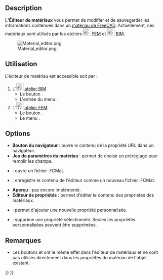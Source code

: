 <languages/>

{{Docnav/fr
|[[FEM_MaterialReinforced/fr|Matériau renforcé]]
|[[FEM_ElementGeometry1D/fr|Coupe transversale d'un élément 1D]]
|[[FEM_Workbench/fr|Atelier FEM]]
|IconL=FEM_MaterialReinforced.svg
|IconR=FEM_ElementGeometry1D.svg
|IconC=Workbench_FEM.svg
}}

{{VeryImportantMessage|Cette version de commande est obsolète<br>
Elle a été modifiée dans la {{VersionPlus/fr|1.0}} et permet d'accéder à l'[[Material_Edit/fr|éditeur de matériaux]].}}

{{GuiCommandContainer
|
{{GuiCommand/fr
|Name=FEM MaterialEditor
|Name/fr=FEM Éditeur de matériaux
|MenuLocation=Modèle → Matériaux → Éditeur de matériaux
|Workbenches=[[FEM_Workbench/fr|FEM]], [[Arch_Workbench/fr|Arch]]
|Version=0.18
|SeeAlso=[[Arch_SetMaterial/fr|Arch Matériau]], [[FEM_tutorial/fr|Tutoriel FEM]]
}}
{{GuiCommandFemInfo/fr
|Solvers=Tous
}}
}}

==Description==

L''''Éditeur de matériaux''' vous permet de modifier et de sauvegarder les informations contenues dans un [[Material/fr|matériau de FreeCAD]]. Actuellement, ces matériaux sont utilisés par les ateliers [[Image:Workbench_FEM.svg|24px]] [[FEM_Workbench/fr|FEM]] et [[Image:Workbench_BIM.svg|24px]] [[BIM_Workbench/fr|BIM]].

[[Image:Material editor.png]]

<span id="Usage"></span>
==Utilisation== 

L'éditeur de matériau est accessible soit par :

# L'[[Image:Workbench_BIM.svg|24px]] [[BIM_Workbench/fr|atelier BIM]]
#* Le bouton {{Button|[[Image:BIM_Material.svg|16px]] [[BIM_Material/fr|Matériau]]}}.
#* L'entrée du menu {{MenuCommand|Gestion → [[Image:BIM_Material.svg|16px]] Matériau}}.
# L'[[Image:Workbench_FEM.svg|24px]] [[FEM_Workbench/fr|atelier FEM]]
#* Le bouton {{Button|[[Image:FEM_MaterialEditor.svg|16px]] [[FEM_MaterialEditor/fr|Éditeur de matériaux]]}}.
#* Le menu {{MenuCommand|Modèle → Matériaux → [[Image:FEM_MaterialEditor.svg|16px]] Éditeur de matériaux}}.

== Options ==

* '''Bouton du navigateur''' : ouvre le contenu de la propriété URL dans un navigateur.
* '''Jeu de paramètres du matériau''' :  permet de choisir un préréglage pour remplir les champs.
* {{Button|Ouvrir}} : ouvre un fichier .FCMat.
* {{Button|Enregistrer sous}} : enregistre le contenu de l'éditeur comme un nouveau fichier .FCMat.
* '''Aperçu''' :  pas encore implémenté.
* '''Éditeur de propriétés''' : permet d'éditer le contenu des propriétés des matériaux.
* {{Button|Ajouter une propriété}} : permet d'ajouter une nouvelle propriété personnalisée.
* {{Button|Supprimer la propriété}} : supprime une propriété sélectionnée. Seules les propriétés personnalisées peuvent être supprimées.

<span id="Notes"></span>
== Remarques ==

* Les boutons {{Button|OK}} et {{Button|Annuler}} ont le même effet dans l'éditeur de matériaux et ne sont pas utilisés directement dans les propriétés du matériau de l'objet existant.


{{Docnav/fr
|[[FEM_MaterialReinforced/fr|Matériau renforcé]]
|[[FEM_ElementGeometry1D/fr|Coupe transversale d'un élément 1D]]
|[[FEM_Workbench/fr|Atelier FEM]]
|IconL=FEM_MaterialReinforced.svg
|IconR=FEM_ElementGeometry1D.svg
|IconC=Workbench_FEM.svg
}}

{{FEM Tools navi{{#translation:}}}}
{{Userdocnavi{{#translation:}}}}